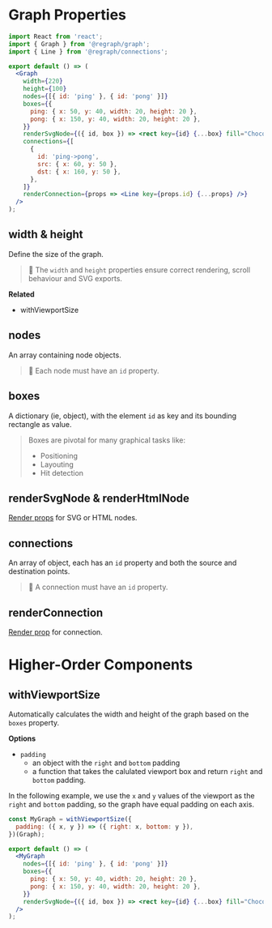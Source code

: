 
# Graph Properties

<Graph />

```jsx
import React from 'react';
import { Graph } from '@regraph/graph';
import { Line } from '@regraph/connections';

export default () => (
  <Graph
    width={220}
    height={100}
    nodes={[{ id: 'ping' }, { id: 'pong' }]}
    boxes={{
      ping: { x: 50, y: 40, width: 20, height: 20 },
      pong: { x: 150, y: 40, width: 20, height: 20 },
    }}
    renderSvgNode={({ id, box }) => <rect key={id} {...box} fill="Chocolate" />}
    connections={[
      {
        id: 'ping->pong',
        src: { x: 60, y: 50 },
        dst: { x: 160, y: 50 },
      },
    ]}
    renderConnection={props => <Line key={props.id} {...props} />}
  />
);
```

## width & height

Define the size of the graph.

> 🐞 The `width` and `height` properties ensure correct rendering, scroll behaviour and SVG exports.

**Related**

- withViewportSize

## nodes

An array containing node objects.

> 🐞 Each node must have an `id` property.

## boxes

A dictionary (ie, object), with the element `id` as key and its bounding rectangle as value.

> Boxes are pivotal for many graphical tasks like:
>
> - Positioning
> - Layouting
> - Hit detection

## renderSvgNode & renderHtmlNode

[Render props](https://reactjs.org/docs/render-props.html) for SVG or HTML nodes.

## connections

An array of object, each has an `id` property and both the source and destination points.

> 🐞 A connection must have an `id` property.

## renderConnection

[Render prop](https://reactjs.org/docs/render-props.html) for connection.

# Higher-Order Components

## withViewportSize

Automatically calculates the width and height of the graph based on the `boxes` property.

**Options**

- `padding`
  - an object with the `right` and `bottom` padding
  - a function that takes the calulated viewport box and return `right` and `bottom` padding.

In the following example, we use the `x` and `y` values of the viewport as the `right` and `bottom` padding, so the graph have equal padding on each axis.

```jsx
const MyGraph = withViewportSize({
  padding: ({ x, y }) => ({ right: x, bottom: y }),
})(Graph);

export default () => (
  <MyGraph
    nodes={[{ id: 'ping' }, { id: 'pong' }]}
    boxes={{
      ping: { x: 50, y: 40, width: 20, height: 20 },
      pong: { x: 150, y: 40, width: 20, height: 20 },
    }}
    renderSvgNode={({ id, box }) => <rect key={id} {...box} fill="Chocolate" />}
  />
);
```
